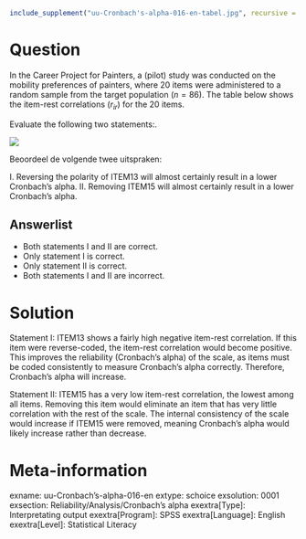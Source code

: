 ```r
include_supplement("uu-Cronbach's-alpha-016-en-tabel.jpg", recursive = TRUE)
```



Question
========
  
In the Career Project for Painters, a (pilot) study was conducted on the mobility preferences of painters, where 20 items were administered to a random sample from the target population ($n = 86$). The table below shows the item-rest correlations ($r_{ir}$) for the 20 items.

Evaluate the following two statements:.

![](uu-Cronbach's-alpha-016-en-tabel.jpg)

Beoordeel de volgende twee uitspraken:

I. Reversing the polarity of ITEM13 will almost certainly result in a lower Cronbach’s alpha.
II. Removing ITEM15 will almost certainly result in a lower Cronbach’s alpha.

Answerlist
----------
* Both statements I and II are correct.
* Only statement I is correct.
* Only statement II is correct.
* Both statements I and II are incorrect.


Solution
========


Statement I: ITEM13 shows a fairly high negative item-rest correlation. If this item were reverse-coded, the item-rest correlation would become positive. This improves the reliability (Cronbach’s alpha) of the scale, as items must be coded consistently to measure Cronbach’s alpha correctly. Therefore, Cronbach’s alpha will increase.

Statement II: ITEM15 has a very low item-rest correlation, the lowest among all items. Removing this item would eliminate an item that has very little correlation with the rest of the scale. The internal consistency of the scale would increase if ITEM15 were removed, meaning Cronbach’s alpha would likely increase rather than decrease.


Meta-information
================
exname: uu-Cronbach's-alpha-016-en
extype: schoice
exsolution: 0001
exsection: Reliability/Analysis/Cronbach's alpha
exextra[Type]: Interpretating output
exextra[Program]: SPSS
exextra[Language]: English
exextra[Level]: Statistical Literacy
